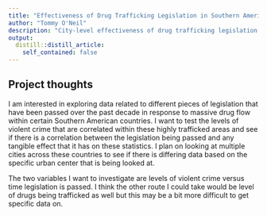 ```yaml
---
title: "Effectiveness of Drug Trafficking Legislation in Southern America"
author: "Tommy O'Neil"
description: "City-level effectiveness of drug trafficking legislation within Colombia and Brazil"
output:
  distill::distill_article:
    self_contained: false
---
```




## Project thoughts

I am interested in exploring data related to different pieces of legislation that have been passed over the past decade in response to massive drug flow within certain Southern American countries. I want to test the levels of violent crime that are correlated within these highly trafficked areas and see if there is a correlation between the legislation being passed and any tangible effect that it has on these statistics. I plan on looking at multiple cities across these countries to see if there is differing data based on the specific urban center that is being looked at. 

The two variables I want to investigate are levels of violent crime versus time legislation is passed. I think the other route I could take would be level of drugs being trafficked as well but this may be a bit more difficult to get specific data on. 



